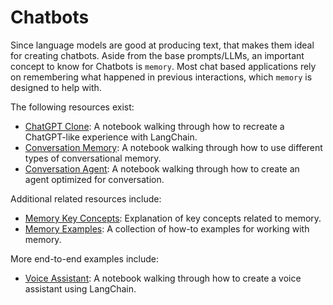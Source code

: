 # Chatbots

Since language models are good at producing text, that makes them ideal for creating chatbots.
Aside from the base prompts/LLMs, an important concept to know for Chatbots is `memory`.
Most chat based applications rely on remembering what happened in previous interactions, which `memory` is designed to help with.

The following resources exist:
- [ChatGPT Clone](/docs/modules/agents/how_to/chatgpt_clone.html): A notebook walking through how to recreate a ChatGPT-like experience with LangChain.
- [Conversation Memory](/docs/modules/memory.html): A notebook walking through how to use different types of conversational memory.
- [Conversation Agent](/docs/modules/agents/agent_types/conversational_agent.html): A notebook walking through how to create an agent optimized for conversation.


Additional related resources include:
- [Memory Key Concepts](/docs/modules/memory.html): Explanation of key concepts related to memory.
- [Memory Examples](/docs/modules/memory/how_to_guides.html): A collection of how-to examples for working with memory.

More end-to-end examples include:
- [Voice Assistant](./voice_assistant.html): A notebook walking through how to create a voice assistant using LangChain.
